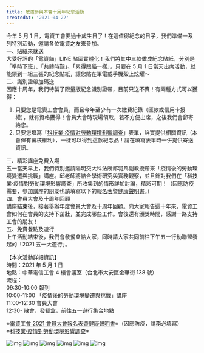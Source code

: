 ```yaml
---
title: 敬邀參與本會十周年紀念活動
createdAt: '2021-04-22'
---
```


今年 5 月 1 日，電資工會要過十歲生日了！在這值得紀念的日子，我們準備一系列特別活動，邀請各位電資之友來參加。  
一、貼紙來就送  
大受好評的「電資貓」LINE 貼圖實體化！我們將其中三款做成紀念貼紙，分別是「準時下班」、「共體時艱」、「累得跟貓一樣」。只要在 5 月 1 日當天出席活動，就能領到一組三張的紀念貼紙，讓您貼在筆電或手機殼上炫耀～  
二、識別證帶加碼送  
因應十周年，我們特製了限量版紀念識別證帶，目前只送不賣！有兩種方式可以獲得：

1. 只要您是電資工會會員，而且今年至少有一次繳費紀錄（匯款或信用卡授權），就有資格獲得！會員大會時現場領取，若不方便出席，之後我們會郵寄給您。
1. 只要您填寫「[科技業‧疫情對勞動環境影響調查](https://forms.gle/pjg2VR9TZawHattv7)」表單，詳實提供相關資訊（本會保有審核權利），一樣可以得到這款紀念品！請在填寫表單時一併提供寄送資訊。

三、精彩講座免費入場  
五一當天早上，我們特別邀請陽明交大科法所邱羽凡副教授帶來「疫情後的勞動環境變遷與挑戰」講座。邱老師將結合學術研究與實務觀察，並且針對我們在「科技業‧疫情對勞動環境影響調查」所收集到的情形詳加討論，精彩可期！（因應防疫需要，參加講座的朋友也請填寫以下的[報名表暨健康聲明書](https://forms.gle/kFeBbDwGWc5YwABS6)。）  
四、會員大會及十周年回顧  
講座結束後，接著舉辦年度會員大會及十周年回顧。向大家報告這十年來，電資工會如何在會員的支持下茁壯，並完成哪些工作。會後還有頒獎時間，感謝一路支持工會的朋友！  
五、免費餐點及遊行  
上午活動結束後，我們會發餐盒給大家，同時請大家共同前往下午五一行動聯盟發起的「2021 五一大遊行」。

【本次活動詳細資訊】  
時間：2021 年 5 月 1 日  
地點：中華電信工會 4 樓會議室（台北市大安區金華街 138 號）  
流程：  
09:30-10:00 報到  
10:00-11:00 「疫情後的勞動環境變遷與挑戰」講座  
11:00-12:30 會員大會  
12:30- 散會，發餐盒，前往五一遊行集合地點

※[電資工會 2021 會員大會報名表暨健康聲明書](https://forms.gle/kFeBbDwGWc5YwABS6)※（因應防疫，請務必填寫）  
※[科技業‧疫情對勞動環境影響調查](https://forms.gle/pjg2VR9TZawHattv7)※

![img](/images/20210422/1.png)
![img](/images/20210422/2.png)
![img](/images/20210422/3.png)
![img](/images/20210422/4.png)
![img](/images/20210422/5.png)
![img](/images/20210422/6.png)
